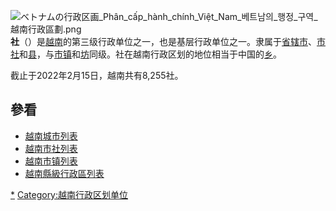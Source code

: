 {{Administrative divisions of Vietnam}}
[[File:ベトナムの行政区画_Phân_cấp_hành_chính_Việt_Nam_베트남의_행정_구역_越南行政區劃.png|thumb]]
'''社'''（{{vie|v=xã|hn=社}}）是[[越南|越南]]的第三级行政单位之一，也是基层行政单位之一。隶属于[[省辖市|省辖市]]、[[市社|市社]]和[[县|县]]，与[[市镇_(越南)|市镇]]和[[坊_(越南)|坊]]同级。社在越南行政区划的地位相当于中国的[[乡_(中华人民共和国)|乡]]。

截止于2022年2月15日，越南共有8,255社。

==參看==
*[[越南城市列表|越南城市列表]]
*[[越南市社列表|越南市社列表]]
*[[越南市镇列表|越南市镇列表]]
*[[越南縣級行政區列表|越南縣級行政區列表]]

[[Category:越南的社|*]]
[[Category:越南行政区划单位|Category:越南行政区划单位]]